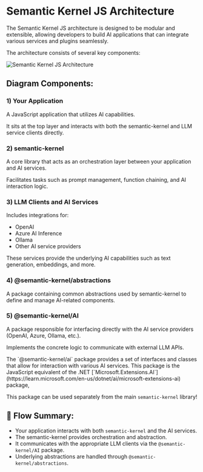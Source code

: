 
# Semantic Kernel JS Architecture

The Semantic Kernel JS architecture is designed to be modular and extensible, allowing developers to build AI applications that can integrate various services and plugins seamlessly. 

The architecture consists of several key components:

![Semantic Kernel JS Architecture](/SemanticKernelJS.jpg)

## Diagram Components:

### 1) Your Application

A JavaScript application that utilizes AI capabilities.

It sits at the top layer and interacts with both the semantic-kernel and LLM service clients directly.

### 2) semantic-kernel
A core library that acts as an orchestration layer between your application and AI services.

Facilitates tasks such as prompt management, function chaining, and AI interaction logic.

### 3) LLM Clients and AI Services

Includes integrations for:

- OpenAI
- Azure AI Inference
- Ollama
- Other AI service providers

These services provide the underlying AI capabilities such as text generation, embeddings, and more.

### 4) @semantic-kernel/abstractions
A package containing common abstractions used by semantic-kernel to define and manage AI-related components.


### 5) @semantic-kernel/AI
A package responsible for interfacing directly with the AI service providers (OpenAI, Azure, Ollama, etc.).

Implements the concrete logic to communicate with external LLM APIs.

<Callout type="info">
The `@semantic-kernel/ai` package provides a set of interfaces and classes that allow for interaction with various AI services. This package is the JavaScript equivalent of the .NET [`Microsoft.Extensions.AI`](https://learn.microsoft.com/en-us/dotnet/ai/microsoft-extensions-ai) package,

This package can be used separately from the main `semantic-kernel` library!
</Callout>


## 🔄 Flow Summary:

- Your application interacts with both `semantic-kernel` and the AI services.
- The semantic-kernel provides orchestration and abstraction.
- It communicates with the appropriate LLM clients via the `@semantic-kernel/AI` package.
- Underlying abstractions are handled through `@semantic-kernel/abstractions`.
